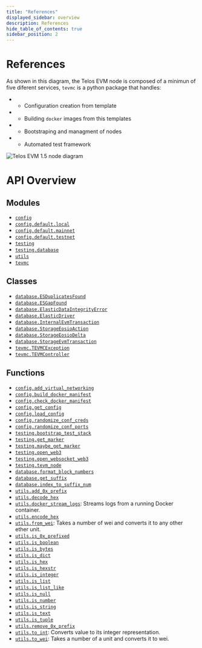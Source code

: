 ```yaml
---
title: "References"
displayed_sidebar: overview
description: References
hide_table_of_contents: true
sidebar_position: 2
---
```


# References

As shown in this diagram, the Telos EVM node is composed of a minimun of five
diferent services, `tevmc` is a python package that handles:

* - Configuration creation from template
* - Building `docker` images from this templates
* - Bootstraping and managment of nodes
* - Automated test framework

![Telos EVM 1.5 node diagram](/fullstack_diagram.png)


# API Overview

## Modules

- [`config`](/nodes/non-bp-nodes/tevmc/config#module-config)
- [`config.default.local`](/nodes/non-bp-nodes/tevmc/local-template#module-configdefaultlocal)
- [`config.default.mainnet`](/nodes/non-bp-nodes/tevmc/mainnet-template#module-configdefaultmainnet)
- [`config.default.testnet`](/nodes/non-bp-nodes/tevmc/testnet-template#module-configdefaulttestnet)
- [`testing`](/nodes/non-bp-nodes/tevmc/testing#module-testing)
- [`testing.database`](/nodes/non-bp-nodes/tevmc/testing-database#module-testingdatabase)
- [`utils`](/nodes/non-bp-nodes/tevmc/utils#module-utils)
- [`tevmc`](/nodes/non-bp-nodes/tevmc/tevm-controller#module-tevmc)

## Classes

- [`database.ESDuplicatesFound`](/nodes/non-bp-nodes/tevmc/testing-database#class-esduplicatesfound)
- [`database.ESGapFound`](/nodes/non-bp-nodes/tevmc/testing-database#class-esgapfound)
- [`database.ElasticDataIntegrityError`](/nodes/non-bp-nodes/tevmc/testing-database#class-elasticdataintegrityerror)
- [`database.ElasticDriver`](/nodes/non-bp-nodes/tevmc/testing-database#class-elasticdriver)
- [`database.InternalEvmTransaction`](/nodes/non-bp-nodes/tevmc/testing-database#class-internalevmtransaction)
- [`database.StorageEosioAction`](/nodes/non-bp-nodes/tevmc/testing-database#class-storageeosioaction)
- [`database.StorageEosioDelta`](/nodes/non-bp-nodes/tevmc/testing-database#class-storageeosiodelta)
- [`database.StorageEvmTransaction`](/nodes/non-bp-nodes/tevmc/testing-database#class-storageevmtransaction)
- [`tevmc.TEVMCException`](/nodes/non-bp-nodes/tevmc/tevm-controller#class-tevmcexception)
- [`tevmc.TEVMController`](/nodes/non-bp-nodes/tevmc/tevm-controller#class-tevmcontroller)

## Functions

- [`config.add_virtual_networking`](/nodes/non-bp-nodes/tevmc/config#function-add_virtual_networking)
- [`config.build_docker_manifest`](/nodes/non-bp-nodes/tevmc/config#function-build_docker_manifest)
- [`config.check_docker_manifest`](/nodes/non-bp-nodes/tevmc/config#function-check_docker_manifest)
- [`config.get_config`](/nodes/non-bp-nodes/tevmc/config#function-get_config)
- [`config.load_config`](/nodes/non-bp-nodes/tevmc/config#function-load_config)
- [`config.randomize_conf_creds`](/nodes/non-bp-nodes/tevmc/config#function-randomize_conf_creds)
- [`config.randomize_conf_ports`](/nodes/non-bp-nodes/tevmc/config#function-randomize_conf_ports)
- [`testing.bootstrap_test_stack`](/nodes/non-bp-nodes/tevmc/testing#function-bootstrap_test_stack)
- [`testing.get_marker`](/nodes/non-bp-nodes/tevmc/testing#function-get_marker)
- [`testing.maybe_get_marker`](/nodes/non-bp-nodes/tevmc/testing#function-maybe_get_marker)
- [`testing.open_web3`](/nodes/non-bp-nodes/tevmc/testing#function-open_web3)
- [`testing.open_websocket_web3`](/nodes/non-bp-nodes/tevmc/testing#function-open_websocket_web3)
- [`testing.tevm_node`](/nodes/non-bp-nodes/tevmc/testing#function-tevm_node)
- [`database.format_block_numbers`](/nodes/non-bp-nodes/tevmc/testing-database#function-format_block_numbers)
- [`database.get_suffix`](/nodes/non-bp-nodes/tevmc/testing-database#function-get_suffix)
- [`database.index_to_suffix_num`](/nodes/non-bp-nodes/tevmc/testing-database#function-index_to_suffix_num)
- [`utils.add_0x_prefix`](/nodes/non-bp-nodes/tevmc/utils#function-add_0x_prefix)
- [`utils.decode_hex`](/nodes/non-bp-nodes/tevmc/utils#function-decode_hex)
- [`utils.docker_stream_logs`](/nodes/non-bp-nodes/tevmc/utils#function-docker_stream_logs): Streams logs from a running Docker container.
- [`utils.encode_hex`](/nodes/non-bp-nodes/tevmc/utils#function-encode_hex)
- [`utils.from_wei`](/nodes/non-bp-nodes/tevmc/utils#function-from_wei): Takes a number of wei and converts it to any other ether unit.
- [`utils.is_0x_prefixed`](/nodes/non-bp-nodes/tevmc/utils#function-is_0x_prefixed)
- [`utils.is_boolean`](/nodes/non-bp-nodes/tevmc/utils#function-is_boolean)
- [`utils.is_bytes`](/nodes/non-bp-nodes/tevmc/utils#function-is_bytes)
- [`utils.is_dict`](/nodes/non-bp-nodes/tevmc/utils#function-is_dict)
- [`utils.is_hex`](/nodes/non-bp-nodes/tevmc/utils#function-is_hex)
- [`utils.is_hexstr`](/nodes/non-bp-nodes/tevmc/utils#function-is_hexstr)
- [`utils.is_integer`](/nodes/non-bp-nodes/tevmc/utils#function-is_integer)
- [`utils.is_list`](/nodes/non-bp-nodes/tevmc/utils#function-is_list)
- [`utils.is_list_like`](/nodes/non-bp-nodes/tevmc/utils#function-is_list_like)
- [`utils.is_null`](/nodes/non-bp-nodes/tevmc/utils#function-is_null)
- [`utils.is_number`](/nodes/non-bp-nodes/tevmc/utils#function-is_number)
- [`utils.is_string`](/nodes/non-bp-nodes/tevmc/utils#function-is_string)
- [`utils.is_text`](/nodes/non-bp-nodes/tevmc/utils#function-is_text)
- [`utils.is_tuple`](/nodes/non-bp-nodes/tevmc/utils#function-is_tuple)
- [`utils.remove_0x_prefix`](/nodes/non-bp-nodes/tevmc/utils#function-remove_0x_prefix)
- [`utils.to_int`](/nodes/non-bp-nodes/tevmc/utils#function-to_int): Converts value to its integer representation.
- [`utils.to_wei`](/nodes/non-bp-nodes/tevmc/utils#function-to_wei): Takes a number of a unit and converts it to wei.

